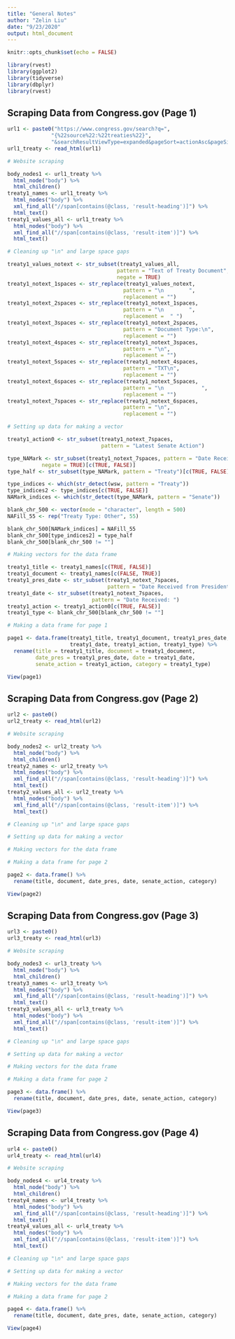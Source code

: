 ```yaml
---
title: "General Notes"
author: "Zelin Liu"
date: "9/23/2020"
output: html_document
---
```


```r
knitr::opts_chunk$set(echo = FALSE)

library(rvest)
library(ggplot2)
library(tidyverse)
library(dbplyr)
library(rvest)
```

## Scraping Data from Congress.gov (Page 1)

```r
url1 <- paste0("https://www.congress.gov/search?q=",
              "{%22source%22:%22treaties%22}",
              "&searchResultViewType=expanded&pageSort=actionAsc&pageSize=250")
url1_treaty <- read_html(url1)

# Website scraping

body_nodes1 <- url1_treaty %>%
  html_node("body") %>%
  html_children()
treaty1_names <- url1_treaty %>%
  html_nodes("body") %>%
  xml_find_all("//span[contains(@class, 'result-heading')]") %>%
  html_text()
treaty1_values_all <- url1_treaty %>%
  html_nodes("body") %>%
  xml_find_all("//span[contains(@class, 'result-item')]") %>%
  html_text()

# Cleaning up "\n" and large space gaps

treaty1_values_notext <- str_subset(treaty1_values_all,
                                   pattern = "Text of Treaty Document",
                                   negate = TRUE)
treaty1_notext_1spaces <- str_replace(treaty1_values_notext,
                                     pattern = "\n        ",
                                     replacement = "")
treaty1_notext_2spaces <- str_replace(treaty1_notext_1spaces, 
                                     pattern = "\n        ",
                                     replacement =  " ")
treaty1_notext_3spaces <- str_replace(treaty1_notext_2spaces,
                                     pattern = "Document Type:\n",
                                     replacement = "")
treaty1_notext_4spaces <- str_replace(treaty1_notext_3spaces,
                                     pattern = "\n",
                                     replacement = "")
treaty1_notext_5spaces <- str_replace(treaty1_notext_4spaces,
                                     pattern = "TXT\n",
                                     replacement = "")
treaty1_notext_6spaces <- str_replace(treaty1_notext_5spaces,
                                     pattern = "\n            ",
                                     replacement = "")
treaty1_notext_7spaces <- str_replace(treaty1_notext_6spaces,
                                     pattern = "\n",
                                     replacement = "")

# Setting up data for making a vector

treaty1_action0 <- str_subset(treaty1_notext_7spaces, 
                              pattern = "Latest Senate Action")

type_NAMark <- str_subset(treaty1_notext_7spaces, pattern = "Date Received", 
           negate = TRUE)[c(TRUE, FALSE)]
type_half <- str_subset(type_NAMark, pattern = "Treaty")[c(TRUE, FALSE)]

type_indices <- which(str_detect(wsw, pattern = "Treaty"))
type_indices2 <- type_indices[c(TRUE, FALSE)]
NAMark_indices <- which(str_detect(type_NAMark, pattern = "Senate"))

blank_chr_500 <- vector(mode = "character", length = 500)
NAFill_55 <- rep("Treaty Type: Other", 55)

blank_chr_500[NAMark_indices] = NAFill_55
blank_chr_500[type_indices2] = type_half
blank_chr_500[blank_chr_500 != ""]

# Making vectors for the data frame

treaty1_title <- treaty1_names[c(TRUE, FALSE)]
treaty1_document <- treaty1_names[c(FALSE, TRUE)]
treaty1_pres_date <- str_subset(treaty1_notext_7spaces,
                                pattern = "Date Received from President")
treaty1_date <- str_subset(treaty1_notext_7spaces,
                           pattern = "Date Received: ")
treaty1_action <- treaty1_action0[c(TRUE, FALSE)]
treaty1_type <- blank_chr_500[blank_chr_500 != ""]

# Making a data frame for page 1

page1 <- data.frame(treaty1_title, treaty1_document, treaty1_pres_date, 
                    treaty1_date, treaty1_action, treaty1_type) %>%
  rename(title = treaty1_title, document = treaty1_document, 
         date_pres = treaty1_pres_date, date = treaty1_date, 
         senate_action = treaty1_action, category = treaty1_type)

View(page1)
```


## Scraping Data from Congress.gov (Page 2)

```r
url2 <- paste0()
url2_treaty <- read_html(url2)

# Website scraping

body_nodes2 <- url2_treaty %>%
  html_node("body") %>%
  html_children()
treaty2_names <- url2_treaty %>%
  html_nodes("body") %>%
  xml_find_all("//span[contains(@class, 'result-heading')]") %>%
  html_text()
treaty2_values_all <- url2_treaty %>%
  html_nodes("body") %>%
  xml_find_all("//span[contains(@class, 'result-item')]") %>%
  html_text()

# Cleaning up "\n" and large space gaps

# Setting up data for making a vector

# Making vectors for the data frame

# Making a data frame for page 2

page2 <- data.frame() %>%
  rename(title, document, date_pres, date, senate_action, category)

View(page2)
```


## Scraping Data from Congress.gov (Page 3)

```r
url3 <- paste0()
url3_treaty <- read_html(url3)

# Website scraping

body_nodes3 <- url3_treaty %>%
  html_node("body") %>%
  html_children()
treaty3_names <- url3_treaty %>%
  html_nodes("body") %>%
  xml_find_all("//span[contains(@class, 'result-heading')]") %>%
  html_text()
treaty3_values_all <- url3_treaty %>%
  html_nodes("body") %>%
  xml_find_all("//span[contains(@class, 'result-item')]") %>%
  html_text()

# Cleaning up "\n" and large space gaps

# Setting up data for making a vector

# Making vectors for the data frame

# Making a data frame for page 2

page3 <- data.frame() %>%
  rename(title, document, date_pres, date, senate_action, category)

View(page3)
```


## Scraping Data from Congress.gov (Page 4)

```r
url4 <- paste0()
url4_treaty <- read_html(url4)

# Website scraping

body_nodes4 <- url4_treaty %>%
  html_node("body") %>%
  html_children()
treaty4_names <- url4_treaty %>%
  html_nodes("body") %>%
  xml_find_all("//span[contains(@class, 'result-heading')]") %>%
  html_text()
treaty4_values_all <- url4_treaty %>%
  html_nodes("body") %>%
  xml_find_all("//span[contains(@class, 'result-item')]") %>%
  html_text()

# Cleaning up "\n" and large space gaps

# Setting up data for making a vector

# Making vectors for the data frame

# Making a data frame for page 2

page4 <- data.frame() %>%
  rename(title, document, date_pres, date, senate_action, category)

View(page4)
```

